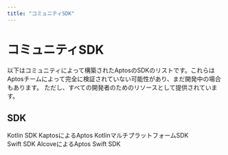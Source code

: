 ```yaml
---
title: "コミュニティSDK"
---
```



# コミュニティSDK

以下はコミュニティによって構築されたAptosのSDKのリストです。これらはAptosチームによって完全に検証されていない可能性があり、まだ開発中の場合もあります。
ただし、すべての開発者のためのリソースとして提供されています。

## SDK

<Cards className="xl:grid-cols-2">
  <Card href="./community-sdks/kotlin-sdk" className="flex flex-row gap-4">
    <Card.Image className="object-contain" src="https://upload.wikimedia.org/wikipedia/commons/3/37/Kotlin_Icon_2021.svg" />
    <div className="flex flex-col gap-2">
      <Card.Title>Kotlin SDK</Card.Title>
      <Card.Description>
        KaptosによるAptos KotlinマルチプラットフォームSDK
      </Card.Description>
    </div>
  </Card>
  <Card href="./community-sdks/swift-sdk" classname="flex flex-row gap-4">
    <Card.Image classname="object-contain" src="https://developer.apple.com/swift/images/swift-og.png" />
    <div className="flex flex-col gap-2">
      <Card.Title>Swift SDK</Card.Title>
      <Card.Description>
        AlcoveによるAptos Swift SDK
      </Card.Description>
    </div>
  </Card>
</Cards>
